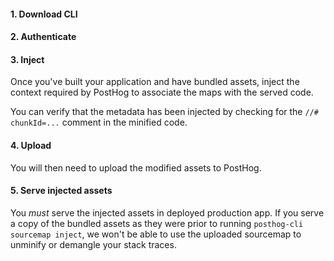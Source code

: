 
#### 1. Download CLI

<CLIDownload/>

#### 2. Authenticate

<CLIAuthenticate />

#### 3. Inject

Once you've built your application and have bundled assets, inject the context required by PostHog to associate the maps with the served code.

<CLIInject />

You can verify that the metadata has been injected by checking for the `//# chunkId=...` comment in the minified code.


#### 4. Upload

You will then need to upload the modified assets to PostHog.

<CLIUpload path="./path/to/assets" />

#### 5. Serve injected assets

You *must* serve the injected assets in deployed production app. If you serve a copy of the bundled assets as they were prior to running `posthog-cli sourcemap inject`, we won't be able to use the uploaded sourcemap to unminify or demangle your stack traces.
